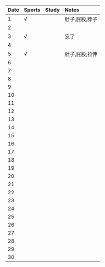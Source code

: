 Date|Sports|Study|Notes
:---------------|:---------------|:---------------|:---------------
1|√| |肚子,屁股,脖子|
2| | | |
3|√| |忘了|
4| | | |
5|√| |肚子,屁股,拉伸|
6| | | |
7| | | |
8| | | |
9| | | |
10| | | |
11| | | |
12| | | |
13| | | |
14| | | |
15| | | |
16| | | |
17| | | |
18| | | |
19| | | |
20| | | |
21| | | |
22| | | |
23| | | |
24| | | |
25| | | |
26| | | |
27| | | |
28| | | |
29| | | |
30| | | |
